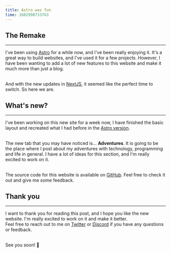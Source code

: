 ```yaml
---
title: Astro was fun
time: 1682998733763
---
```


## The Remake

<hr />

I've been using [Astro](https://astro.build) for a while now, and I've been really enjoying it. It's a great way to build websites, and I've used it for a few projects. However, I have been wanting to add a lot of new features to this website and make it much more than just a blog. <br /> <br />

And with the new updates in [NextJS](https://nextjs.org/), it seemed like the perfect time to switch. So here we are.

## What's new?

<hr />

I've been working on this new site for a week now, I have finished the basic layout and recreated what I had before in the [Astro version](https://nirlep.netlify.app/). <br /> <br />

The new tab that you may have noticed is... **Adventures**. It is going to be the place where I post about my adventures with technology, programming and life in general. I have a lot of ideas for this section, and I'm really excited to work on it. <br /> <br />

The source code for this website is available on [GitHub](https://github.com/Nirlep5252/website-new). Feel free to check it out and give me some feedback. 

## Thank you

<hr />

I want to thank you for reading this post, and I hope you like the new website. I'm really excited to work on it and make it better. <br />
Feel free to reach out to me on [Twitter](https://twitter.com/Nirlep5252) or [Discord](https://discord.gg/9rYbc54KtY) if you have any questions or feedback. <br /> <br />

See you soon! 👋
